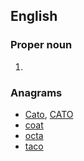==English==
{{wikipedia|Association of Train Operating Companies}}

===Proper noun===
{{en-proper noun}}

# {{context|rail transport}} {{acronym of|[[association|Association]] [[of|Of]] [[train|Train]] [[operating|Operating]] [[companies|Companies]]}}

===Anagrams===
* [[Cato#English|Cato]], [[CATO#English|CATO]]
* [[coat#English|coat]]
* [[octa#English|octa]]
* [[taco#English|taco]]
